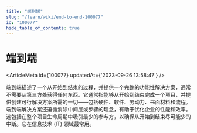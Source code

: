 ```yaml
---
title: "端到端"
slug: "/learn/wiki/end-to-end-100077"
id: "100077"
hide_table_of_contents: true
---
```



# 端到端

<ArticleMeta id={100077} updatedAt={'2023-09-26 13:58:47'} />
<div className='border-solid border-b border-t-0 my-4 border-[var(--ifm-color-gray-300)]' />

端到端描述了一个从开始到结束的过程，并提供一个完整的功能性解决方案，通常不需要从第三方处获得任何东西。它通常指能够从开始到结束完成一个项目，并提供创建可行解决方案所需的一切——包括硬件、软件、劳动力、书面材料和流程。端到端解决方案还遵循消除中间层或步骤的理念，有助于优化企业的性能和效率。这包括在整个项目生命周期中吸引最少的参与方，以确保从开始到结束尽可能少的中断。它在信息技术 (IT) 领域最常用。
